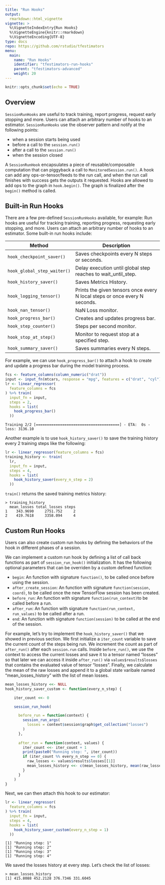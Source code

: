 ```yaml
---
title: "Run Hooks"
output: 
  rmarkdown::html_vignette
vignette: >
  %\VignetteIndexEntry{Run Hooks}
  %\VignetteEngine{knitr::rmarkdown}
  %\VignetteEncoding{UTF-8}
type: docs
repo: https://github.com/rstudio/tfestimators
menu:
  main:
    name: "Run Hooks"
    identifier: "tfestimators-run-hooks"
    parent: "tfestimators-advanced"
    weight: 20
---
```



```r
knitr::opts_chunk$set(echo = TRUE)
```

## Overview

`SessionRunHooks` are useful to track training, report progress, request early stopping and more. Users can attach an arbitrary number of hooks to an estimator. `SessionRunHooks` use the observer pattern and notify at the following points:

 - when a session starts being used
 - before a call to the `session.run()`
 - after a call to the `session.run()`
 - when the session closed

A `SessionRunHook` encapsulates a piece of reusable/composable computation that can piggyback a call to `MonitoredSession.run()`. A hook can add any ops-or-tensor/feeds to the run call, and when the run call finishes with success gets the outputs it requested. Hooks are allowed to add ops to the graph in `hook.begin()`. The graph is finalized after the `begin()` method is called.

## Built-in Run Hooks

There are a few pre-defined `SessionRunHooks` available, for example:
Run hooks are useful for tracking training, reporting progress, requesting early stopping, and more. Users can attach an arbitrary number of hooks to an estimator. Some built-in run hooks include:

| Method  | Description |
|---------------------------------------|----------------------------------------------------------------|
| `hook_checkpoint_saver()`  |  Saves checkpoints every N steps or seconds. |
| `hook_global_step_waiter()`  | Delay execution until global step reaches to wait_until_step. |
| `hook_history_saver()`  | Saves Metrics History. |
| `hook_logging_tensor()`  | Prints the given tensors once every N local steps or once every N seconds. |
| `hook_nan_tensor()`  | NaN Loss monitor. |
| `hook_progress_bar()`  | Creates and updates progress bar. |
| `hook_step_counter()`  | Steps per second monitor. |
| `hook_stop_at_step()`  | Monitor to request stop at a specified step. |
| `hook_summary_saver()`  | Saves summaries every N steps. |

For example, we can use `hook_progress_bar()` to attach a hook to create and update a progress bar during the model training process. 

```r
fcs <- feature_columns(column_numeric("drat"))
input <- input_fn(mtcars, response = "mpg", features = c("drat", "cyl"), batch_size = 8L)
lr <- linear_regressor(
  feature_columns = fcs
) %>% train(
  input_fn = input,
  steps = 2,
  hooks = list(
    hook_progress_bar()
  ))
```

```
Training 2/2 [======================================] - ETA:  0s - loss: 3136.10
```

Another example is to use `hook_history_saver()` to save the training history every 2 training steps like the following:

```r
lr <- linear_regressor(feature_columns = fcs) 
training_history <- train(
  lr,
  input_fn = input,
  steps = 4,
  hooks = list(
    hook_history_saver(every_n_step = 2)
  ))
```

`train()` returns the saved training metrics history:

```
> training_history
  mean_losses total_losses steps
1    343.9690     2751.752     2
2    419.7618     3358.094     4
```

## Custom Run Hooks

Users can also create custom run hooks by defining the behaviors of the hook in different phases of a session.

We can implement a custom run hook by defining a list of call back functions as part of `session_run_hook()` initialization. It has the following optional parameters that can be overriden by a custom defined function:

- `begin`: An \R function with signature `function()`, to be called once before using the session.
- `after_create_session`: An \R function with signature `function(session, coord)`, to be called once the new TensorFlow session has been created.
- `before_run`: An \R function with signature `function(run_context)`to be called before a run.
- `after_run`: An \R function with signature  `function(run_context, run_values)` to be called after a run.
- `end`: An \R function with signature `function(session)` to be called at the end of the session.

For example, let's try to implement the `hook_history_saver()` that we showed in previous section. We first initialize a `iter_count` variable to save the current count of the steps being run. We increment the count as part of `after_run()` after each `session.run` calls. Inside `before_run()`, we use the context to access the current losses and save it to a tensor named "losses" so that later we can access it inside `after_run()` via `values$results$losses` that contains the evaluated value of tensor "losses". Finally, we calculate the mean of the raw losses and append it to a global state varibale named "mean_losses_history" with the list of mean losses. 

```r
mean_losses_history <<- NULL
hook_history_saver_custom <- function(every_n_step) {

    iter_count <<- 0

    session_run_hook(

      before_run = function(context) {
        session_run_args(
          losses = context$session$graph$get_collection("losses")
        )
      },
      
      after_run = function(context, values) {
        iter_count <<- iter_count + 1
        print(paste0("Running step: ", iter_count))
        if (iter_count %% every_n_step == 0) {
          raw_losses <- values$results$losses[[1]]
          mean_losses_history <<- c(mean_losses_history, mean(raw_losses))
        }
      }
    )
}
```

Next, we can then attach this hook to our estimator:
```r
lr <- linear_regressor(
  feature_columns = fcs
) %>% train(
  input_fn = input,
  steps = 4,
  hooks = list(
    hook_history_saver_custom(every_n_step = 1)
  ))
```

```
[1] "Running step: 1"
[1] "Running step: 2"
[1] "Running step: 3"
[1] "Running step: 4"
```

We saved the losses history at every step. Let's check the list of losses:

```
> mean_losses_history
[1] 415.8088 452.2128 376.7346 331.6045
```


